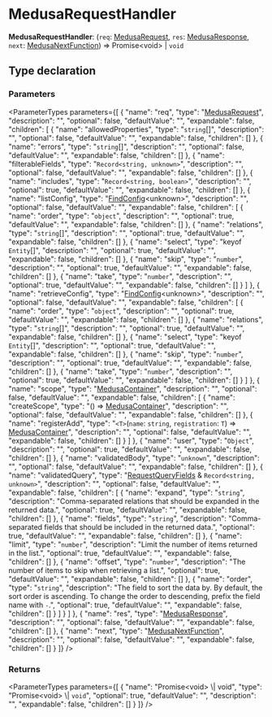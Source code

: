 
# MedusaRequestHandler

 **MedusaRequestHandler**: (`req`: [MedusaRequest](../interfaces/medusa.MedusaRequest.mdx), `res`: [MedusaResponse](medusa.MedusaResponse.mdx), `next`: [MedusaNextFunction](medusa.MedusaNextFunction.mdx)) => Promise&#60;void&#62; \| `void`

## Type declaration

### Parameters

<ParameterTypes parameters={[
  {
    "name": "req",
    "type": "[MedusaRequest](../interfaces/medusa.MedusaRequest.mdx)",
    "description": "",
    "optional": false,
    "defaultValue": "",
    "expandable": false,
    "children": [
      {
        "name": "allowedProperties",
        "type": "`string`[]",
        "description": "",
        "optional": false,
        "defaultValue": "",
        "expandable": false,
        "children": []
      },
      {
        "name": "errors",
        "type": "`string`[]",
        "description": "",
        "optional": false,
        "defaultValue": "",
        "expandable": false,
        "children": []
      },
      {
        "name": "filterableFields",
        "type": "`Record<string, unknown>`",
        "description": "",
        "optional": false,
        "defaultValue": "",
        "expandable": false,
        "children": []
      },
      {
        "name": "includes",
        "type": "`Record<string, boolean>`",
        "description": "",
        "optional": true,
        "defaultValue": "",
        "expandable": false,
        "children": []
      },
      {
        "name": "listConfig",
        "type": "[FindConfig](../interfaces/medusa.FindConfig.mdx)&#60;unknown&#62;",
        "description": "",
        "optional": false,
        "defaultValue": "",
        "expandable": false,
        "children": [
          {
            "name": "order",
            "type": "`object`",
            "description": "",
            "optional": true,
            "defaultValue": "",
            "expandable": false,
            "children": []
          },
          {
            "name": "relations",
            "type": "`string`[]",
            "description": "",
            "optional": true,
            "defaultValue": "",
            "expandable": false,
            "children": []
          },
          {
            "name": "select",
            "type": "keyof `Entity`[]",
            "description": "",
            "optional": true,
            "defaultValue": "",
            "expandable": false,
            "children": []
          },
          {
            "name": "skip",
            "type": "`number`",
            "description": "",
            "optional": true,
            "defaultValue": "",
            "expandable": false,
            "children": []
          },
          {
            "name": "take",
            "type": "`number`",
            "description": "",
            "optional": true,
            "defaultValue": "",
            "expandable": false,
            "children": []
          }
        ]
      },
      {
        "name": "retrieveConfig",
        "type": "[FindConfig](../interfaces/medusa.FindConfig.mdx)&#60;unknown&#62;",
        "description": "",
        "optional": false,
        "defaultValue": "",
        "expandable": false,
        "children": [
          {
            "name": "order",
            "type": "`object`",
            "description": "",
            "optional": true,
            "defaultValue": "",
            "expandable": false,
            "children": []
          },
          {
            "name": "relations",
            "type": "`string`[]",
            "description": "",
            "optional": true,
            "defaultValue": "",
            "expandable": false,
            "children": []
          },
          {
            "name": "select",
            "type": "keyof `Entity`[]",
            "description": "",
            "optional": true,
            "defaultValue": "",
            "expandable": false,
            "children": []
          },
          {
            "name": "skip",
            "type": "`number`",
            "description": "",
            "optional": true,
            "defaultValue": "",
            "expandable": false,
            "children": []
          },
          {
            "name": "take",
            "type": "`number`",
            "description": "",
            "optional": true,
            "defaultValue": "",
            "expandable": false,
            "children": []
          }
        ]
      },
      {
        "name": "scope",
        "type": "[MedusaContainer](medusa.MedusaContainer-1.mdx)",
        "description": "",
        "optional": false,
        "defaultValue": "",
        "expandable": false,
        "children": [
          {
            "name": "createScope",
            "type": "() => [MedusaContainer](medusa.MedusaContainer-1.mdx)",
            "description": "",
            "optional": false,
            "defaultValue": "",
            "expandable": false,
            "children": []
          },
          {
            "name": "registerAdd",
            "type": "`<T>`(`name`: `string`, `registration`: `T`) => [MedusaContainer](medusa.MedusaContainer-1.mdx)",
            "description": "",
            "optional": false,
            "defaultValue": "",
            "expandable": false,
            "children": []
          }
        ]
      },
      {
        "name": "user",
        "type": "`Object`",
        "description": "",
        "optional": true,
        "defaultValue": "",
        "expandable": false,
        "children": []
      },
      {
        "name": "validatedBody",
        "type": "`unknown`",
        "description": "",
        "optional": false,
        "defaultValue": "",
        "expandable": false,
        "children": []
      },
      {
        "name": "validatedQuery",
        "type": "[RequestQueryFields](../interfaces/medusa.RequestQueryFields.mdx) & `Record<string, unknown>`",
        "description": "",
        "optional": false,
        "defaultValue": "",
        "expandable": false,
        "children": [
          {
            "name": "expand",
            "type": "`string`",
            "description": "Comma-separated relations that should be expanded in the returned data.",
            "optional": true,
            "defaultValue": "",
            "expandable": false,
            "children": []
          },
          {
            "name": "fields",
            "type": "`string`",
            "description": "Comma-separated fields that should be included in the returned data.",
            "optional": true,
            "defaultValue": "",
            "expandable": false,
            "children": []
          },
          {
            "name": "limit",
            "type": "`number`",
            "description": "Limit the number of items returned in the list.",
            "optional": true,
            "defaultValue": "",
            "expandable": false,
            "children": []
          },
          {
            "name": "offset",
            "type": "`number`",
            "description": "The number of items to skip when retrieving a list.",
            "optional": true,
            "defaultValue": "",
            "expandable": false,
            "children": []
          },
          {
            "name": "order",
            "type": "`string`",
            "description": "The field to sort the data by. By default, the sort order is ascending. To change the order to descending, prefix the field name with `-`.",
            "optional": true,
            "defaultValue": "",
            "expandable": false,
            "children": []
          }
        ]
      }
    ]
  },
  {
    "name": "res",
    "type": "[MedusaResponse](medusa.MedusaResponse.mdx)",
    "description": "",
    "optional": false,
    "defaultValue": "",
    "expandable": false,
    "children": []
  },
  {
    "name": "next",
    "type": "[MedusaNextFunction](medusa.MedusaNextFunction.mdx)",
    "description": "",
    "optional": false,
    "defaultValue": "",
    "expandable": false,
    "children": []
  }
]} />

### Returns

<ParameterTypes parameters={[
  {
    "name": "Promise&#60;void&#62; \\| void",
    "type": "Promise&#60;void&#62; \\| `void`",
    "optional": true,
    "defaultValue": "",
    "description": "",
    "expandable": false,
    "children": []
  }
]} />
